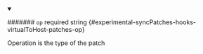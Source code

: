 
<details className="config-field" data-expandable="false" open>
<summary>

####### `op` <span className="config-field-required" data-required="false">required</span> <span className="config-field-type">string</span> <span className="config-field-default"></span> <span className="config-field-enum"></span> {#experimental-syncPatches-hooks-virtualToHost-patches-op}

Operation is the type of the patch

</summary>



</details>
